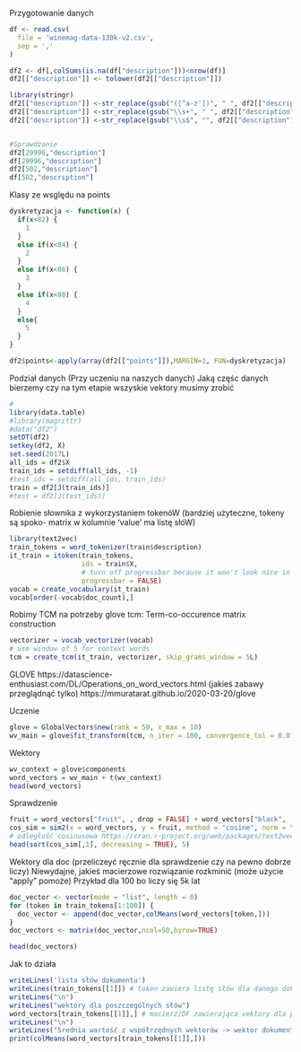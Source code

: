 Przygotowanie danych
```r
df <- read.csv(
  file = 'winemag-data-130k-v2.csv',
  sep = ','
)

df2 <- df[,colSums(is.na(df["description"]))<nrow(df)]
df2[["description"]] <- tolower(df2[["description"]])

library(stringr)
df2[["description"]] <-str_replace(gsub("([^a-z'])", " ", df2[["description"]]), "B", "b") 
df2[["description"]] <-str_replace(gsub("\\s+", " ", df2[["description"]]), "B", "b") 
df2[["description"]] <-str_replace(gsub("\\s$", "", df2[["description"]]), "B", "b")


#Sprawdzanie
df2[29996,"description"]
df[29996,"description"]
df2[502,"description"]
df[502,"description"]
```
Klasy ze wsględu na points
```r
dyskretyzacja <- function(x) {
  if(x<82) {
    1
  }
  else if(x<84) {
    2
  }
  else if(x<86) {
    3
  }
  else if(x<88) {
    4
  }
  else{
    5
  }
}

df2$points<-apply(array(df2[["points"]]),MARGIN=1, FUN=dyskretyzacja)
```

Podział danych (Przy uczeniu na naszych danych)
Jaką częśc danych bierzemy czy na tym etapie wszyskie vektory musimy zrobić

```r
#
library(data.table)
#library(magrittr)
#data("df2")
setDT(df2)
setkey(df2, X)
set.seed(2017L)
all_ids = df2$X
train_ids = setdiff(all_ids, -1)
#test_ids = setdiff(all_ids, train_ids)
train = df2[J(train_ids)]
#test = df2[J(test_ids)]

```

Robienie słownika z wykorzystaniem tokenóW (bardziej użyteczne, tokeny są spoko- matrix w kolumnie 'value' ma listę słóW)

```r
library(text2vec)
train_tokens = word_tokenizer(train$description)
it_train = itoken(train_tokens,
                  ids = train$X,
                  # turn off progressbar because it won't look nice in rmd
                  progressbar = FALSE)
vocab = create_vocabulary(it_train)
vocab[order(-vocab$doc_count),]
```

Robimy TCM na potrzeby glove
tcm: Term-co-occurence matrix construction

```r
vectorizer = vocab_vectorizer(vocab)
# use window of 5 for context words
tcm = create_tcm(it_train, vectorizer, skip_grams_window = 5L)
```
 
GLOVE 
https://datascience-enthusiast.com/DL/Operations_on_word_vectors.html
(jakieś zabawy przeglądnąć tylko) https://mmuratarat.github.io/2020-03-20/glove

Uczenie

```r
glove = GlobalVectors$new(rank = 50, x_max = 10)
wv_main = glove$fit_transform(tcm, n_iter = 100, convergence_tol = 0.01, n_threads = 12)
```
 
 Wektory
 
```r
wv_context = glove$components
word_vectors = wv_main + t(wv_context)
head(word_vectors)
```
 
 Sprawdzenie
 
```r
fruit = word_vectors["fruit", , drop = FALSE] + word_vectors["black", , drop = FALSE]
cos_sim = sim2(x = word_vectors, y = fruit, method = "cosine", norm = "l2") 
# odległość cosinusowa https://cran.r-project.org/web/packages/text2vec/text2vec.pdf str 29
head(sort(cos_sim[,1], decreasing = TRUE), 5)
```
 Wektory dla doc (przeliczeyć ręcznie dla sprawdzenie czy na pewno dobrze liczy)
 Niewydajne, jakieś macierzowe rozwiązanie rozkminić (może użycie "apply" pomoże)
 Przykład dla 100 bo liczy się 5k lat
 
```r
doc_vector <- vector(mode = "list", length = 0)
for (token in train_tokens[1:100]) {
  doc_vector <- append(doc_vector,colMeans(word_vectors[token,]))
}
doc_vectors <- matrix(doc_vector,ncol=50,byrow=TRUE)
```

```r
head(doc_vectors)
```
 Jak to działa
```r
writeLines('lista słów dokumentu')
writeLines(train_tokens[[1]]) # token zawiera listę słów dla danego dokumentu
writeLines("\n")
writeLines("wektory dla poszczególnych słów")
word_vectors[train_tokens[[1]],] # macierz/DF zawierająca vektory dla poszczególnych słów
writeLines("\n")
writeLines("Srednia wartość z współrzędnych wektorów -> wektor dokumentu")
print(colMeans(word_vectors[train_tokens[[1]],]))
```
 
 